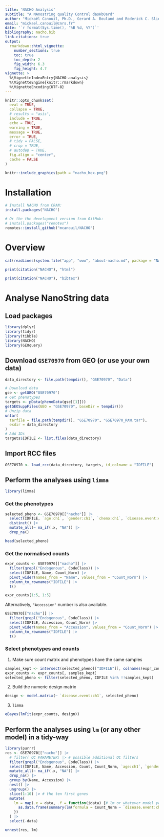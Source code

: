 ```yaml
---
title: 'NACHO Analysis'
subtitle: "A NAnostring quality Control dasHbOard"
author: "Mickaël Canouil, Ph.D., Gerard A. Bouland and Roderick C. Slieker, Ph.D."
email: "mickael.canouil@cnrs.fr"
date: '`r format(Sys.time(), "%B %d, %Y")`'
bibliography: nacho.bib
link-citations: true
output: 
  rmarkdown::html_vignette:
    number_sections: true
    toc: true
    toc_depth: 2
    fig_width: 6.3
    fig_height: 4.7
vignette: >
  %\VignetteIndexEntry{NACHO-analysis}
  %\VignetteEngine{knitr::rmarkdown}
  %\VignetteEncoding{UTF-8}
---
```


```r
knitr::opts_chunk$set(
  eval = TRUE,
  collapse = TRUE,
  # results = "asis",
  include = TRUE,
  echo = TRUE,
  warning = TRUE,
  message = TRUE,
  error = TRUE,
  # tidy = FALSE,
  # crop = TRUE,
  # autodep = TRUE,
  fig.align = "center",
  cache = FALSE
)
```

```r
knitr::include_graphics(path = "nacho_hex.png")
```

# Installation

```r
# Install NACHO from CRAN:
install.packages("NACHO")

# Or the the development version from GitHub:
# install.packages("remotes")
remotes::install_github("mcanouil/NACHO")
```

# Overview 

```r
cat(readLines(system.file("app", "www", "about-nacho.md", package = "NACHO"))[-c(1, 2)], sep = "\n")
```

```r
print(citation("NACHO"), "html")
```

```r
print(citation("NACHO"), "bibtex")
```

# Analyse NanoString data

## Load packages

```r
library(dplyr)
library(tidyr)
library(tibble)
library(NACHO)
library(GEOquery)
```

## Download `GSE70970` from GEO (or use your own data)

```r
data_directory <- file.path(tempdir(), "GSE70970", "Data")

# Download data
gse <- getGEO("GSE70970")
# Get phenotypes
targets <- pData(phenoData(gse[[1]]))
getGEOSuppFiles(GEO = "GSE70970", baseDir = tempdir())
# Unzip data
untar(
  tarfile = file.path(tempdir(), "GSE70970", "GSE70970_RAW.tar"),
  exdir = data_directory
)
# Add IDs
targets$IDFILE <- list.files(data_directory)
```

## Import RCC files

```r
GSE70970 <- load_rcc(data_directory, targets, id_colname = "IDFILE")
```

## Perform the analyses using `limma`

```r
library(limma)
```

### Get the phenotypes

```r
selected_pheno <- GSE70970[["nacho"]] |>
  select(IDFILE, `age:ch1`, `gender:ch1`, `chemo:ch1`, `disease.event:ch1`) |>
  distinct() |>
  mutate_all(~ na_if(.x, "NA")) |>
  drop_na()
```

```r
head(selected_pheno)
```

### Get the normalised counts

```r
expr_counts <- GSE70970[["nacho"]] |>
  filter(grepl("Endogenous", CodeClass)) |>
  select(IDFILE, Name, Count_Norm) |>
  pivot_wider(names_from = "Name", values_from = "Count_Norm") |>
  column_to_rownames("IDFILE") |>
  t()
```

```r
expr_counts[1:5, 1:5]
```

Alternatively, `"Accession"` number is also available.

```r
GSE70970[["nacho"]] |>
  filter(grepl("Endogenous", CodeClass)) |>
  select(IDFILE, Accession, Count_Norm) |>
  pivot_wider(names_from = "Accession", values_from = "Count_Norm") |>
  column_to_rownames("IDFILE") |>
  t()
```

### Select phenotypes and counts

1. Make sure count matrix and phenotypes have the same samples

```r
samples_kept <- intersect(selected_pheno[["IDFILE"]], colnames(expr_counts))
expr_counts <- expr_counts[, samples_kept]
selected_pheno <- filter(selected_pheno, IDFILE %in% !!samples_kept)
```

2. Build the numeric design matrix

```r
design <- model.matrix(~ `disease.event:ch1`, selected_pheno)
```

3. `limma`

```r
eBayes(lmFit(expr_counts, design))
```


## Perform the analyses using `lm` (or any other model) in a tidy-way

```r
library(purrr)
res <- GSE70970[["nacho"]] |>
  # filter( QC PARAMETER) |> # possible additional QC filters
  filter(grepl("Endogenous", CodeClass)) |>
  select(IDFILE, Name, Accession, Count, Count_Norm, `age:ch1`, `gender:ch1`, `chemo:ch1`, `disease.event:ch1`) |>
  mutate_all(~ na_if(.x, "NA")) |>
  drop_na() |>
  group_by(Name, Accession) |>
  nest() |>
  ungroup() |>
  slice(1:10) |> # the ten first genes
  mutate(
    lm = map(.x = data, .f = function(idata) {# lm or whatever model you want
      as.data.frame(summary(lm(formula = Count_Norm ~ `disease.event:ch1`, idata))$coef)
    })
  ) |>
  select(-data)

unnest(res, lm)
```
